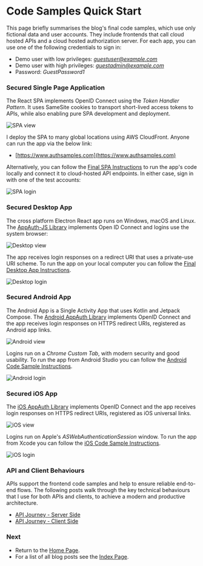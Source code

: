 # Code Samples Quick Start

This page briefly summarises the blog's final code samples, which use only fictional data and user accounts. They include frontends that call cloud hosted APIs and a cloud hosted authorization server. For each app, you can use one of the following credentials to sign in:

- Demo user with low privileges: *guestuser@example.com*
- Demo user with high privileges: *guestadmin@example.com*
- Password: *GuestPassword1*

### Secured Single Page Application

The React SPA implements OpenID Connect using the *Token Handler Pattern*. It uses SameSite cookies to transport short-lived access tokens to APIs, while also enabling pure SPA development and deployment.

![SPA view](../images/3/spa-view.jpg?v=20240713)

I deploy the SPA to many global locations using AWS CloudFront. Anyone can run the app via the below link:

- [https://www.authsamples.com](https://www.authsamples.com)

Alternatively, you can follow the <a href='how-to-run-the-react-js-spa.mdx'>Final SPA Instructions</a> to run the app's code locally and connect it to cloud-hosted API endpoints. In either case, sign in with one of the test accounts:

![SPA login](../images/3/spa-login.jpg?v=20240713)

### Secured Desktop App

The cross platform Electron React app runs on Windows, macOS and Linux. The [AppAuth-JS Library](https://github.com/openid/AppAuth-JS) implements Open ID Connect and logins use the system browser:

![Desktop view](../images/3/desktop-view.jpg?v=20240925)

The app receives login responses on a redirect URI that uses a private-use URI scheme. To run the app on your local computer you can follow the <a href='final-desktop-sample-overview.mdx'>Final Desktop App Instructions</a>.

![Desktop login](../images/3/desktop-login.jpg)

### Secured Android App

The Android App is a Single Activity App that uses Kotlin and Jetpack Compose. The [Android AppAuth Library](https://github.com/openid/AppAuth-Android) implements OpenID Connect and the app receives login responses on HTTPS redirect URIs, registered as Android app links.

<div className='smallimage'>
    <img src='../images/3/android-view.jpg?v=20240912' alt='Android view' />
</div>

Logins run on a *Chrome Custom Tab*, with modern security and good usability. To run the app from Android Studio you can follow the <a href='basicandroidapp-execution.mdx'>Android Code Sample Instructions</a>.

<div className='smallimage'>
    <img src='../images/3/android-login.jpg?v=20240912' alt='Android login' />
</div>

### Secured iOS App

The [iOS AppAuth Library](https://github.com/openid/AppAuth-iOS) implements OpenID Connect and the app receives login responses on HTTPS redirect URIs, registered as iOS universal links.

<div className='smallimage'>
    <img src='../images/3/ios-view.jpg?v=20240713' alt='iOS view' />
</div>

Logins run on Apple's *ASWebAuthenticationSession* window. To run the app from Xcode you can follow the <a href='how-to-run-the-ios-code-sample.mdx'>iOS Code Sample Instructions</a>.

<div className='smallimage'>
    <img src='../images/3/ios-login.jpg?v=20240713' alt='iOS login' />
</div>

### API and Client Behaviours

APIs support the frontend code samples and help to ensure reliable end-to-end flows. The following posts walk through the key technical behaviours that I use for both APIs and clients, to achieve a modern and productive architecture.

- <a href='api-journey-server-side.mdx'>API Journey - Server Side</a>
- <a href='api-journey-client-side.mdx'>API Journey - Client Side</a>

### Next

- Return to the <a href='home.mdx'>Home Page</a>.
- For a list of all blog posts see the <a href='index.mdx'>Index Page</a>.
